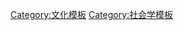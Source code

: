 {{Navbox
|name    = 文化同化
|title   = [[同化|文化同化]]
|state = {{{state|collapsed}}}
|listclass = hlist
|group1 = 按範圍
|list1  =
* [[全球化]]
* {{Link-en|非洲化|Africanization}}
* [[欧洲化]]
* [[西方化]]

|group2 = 按[[國族]]
|list2  =
* {{Link-en|阿尔巴尼亚化|Albanisation}}
* [[美国化]]
** {{Link-en|美国人化|Americanization (immigration)}}
* [[盎格魯化]]
* [[阿拉伯化]]
* {{Link-en|阿劳卡尼亚化|Araucanization of Patagonia}}
* {{Link-en|巴达维亚化|Batavianization}}
* {{Link-en|白俄罗斯化|Belarusization}}
* {{Link-en|波斯尼亚化|Bosniakisation}}
* {{Link-en|保加利亚化|Bulgarisation}}
* {{Link-en|凯尔特化|Celticisation}}
* [[智利化]]
* {{Link-en|克罗地亚化|Croatisation}}
* {{Link-en|捷克化|Czechization}}
* {{Link-en|爱沙尼亚化|Estonization}}
* [[芬兰化]]
* {{Link-en|法兰西化|Francization}}
* {{Link-en|盖尔化|Gaelicisation}}
* [[德国化]]
* {{Link-en|夏威夷化|Hawaiianize}}
* [[希腊化]]
* {{Link-en|西班牙化|Hispanicization}}
** 卡斯蒂利亚化
* [[印度化]]
** [[梵化]]
** [[印度-雅利安人迁徙|印度-雅利安化]]
* {{Link-en|印度尼西亚化|Indonesian National Awakening}}
* {{Link-en|以色列化|Israelization}}
* {{Link-en|意大利化|Italianization}}
* [[日本化]]
** [[皇民化運動]]
* [[爪哇化]]
* {{Link-en|犹太化|Judaization}}
* {{Link-en|韓化|Koreanization}}
* {{Link-en|库尔德化|Kurdification}}
* {{Link-en|立陶宛化|Lithuanization}}
* {{Link-en|马扎尔化|Magyarization}}
* {{Link-en|马来化|Malayisation}}
* {{Link-en|挪威化|Norwegianization}}
* [[普什图化]]
* {{Link-en|波斯化|Persianization}}
** [[波斯化的社會]]
* {{Link-en|波兰化|Polonization}}
* {{Link-en|罗马尼亚化|Romanianization}}
* {{Link-en|罗马化 (文化)|Romanization (cultural)|罗马化}}
* [[俄罗斯化]]
** [[苏维埃化]]
* {{Link-en|塞尔维亚化|Serbianisation}}
* [[僧伽罗化]]
* [[中國化]]
** [[满化]]
** [[儒化]]
** [[漢化]]
* {{Link-en|斯拉夫化|Slavicisation}}
* [[蒙古化]]
* {{Link-en|斯洛伐克化|Slovakization}}
* {{Link-en|斯瓦希里化|Swahilization}}
* [[台灣本土化運動|台灣化]]
* {{Link-en|泰米尔化|Tamilization}}
* [[泰化]]
* [[突厥化]]
* {{Link-en|土库曼化|Turkmenization}}
* [[乌克兰化]]
* [[乌兹别克化]]
* {{Link-en|沃洛夫化|Wolofization}}
* [[维吾尔化]]
* [[藏化]]
* {{Link-en|越南化|Vietnamization (cultural)}}
|group3 = 按[[宗教]]
|list3  =
* [[基督教化]]
* [[伊斯兰化]]

|group4 = 相反趋势
|list4  =
* [[去全球化]]
* {{Link-en|去希腊化|Dehellenization}}
* [[去纳粹化]]
* [[去日本化]]
* [[去俄罗斯化]]
* [[去中国化]]
** [[去漢化]]
** [[去胡化]]
** [[去满化]]
* [[去台湾化]]
* [[去阿拉伯化]]
* [[去美国化]]
* [[去基督教化]]
* [[去伊斯兰化]]
|group5 = 相关概念
|list5  =
* [[文化全球化]]
* [[胡化]]
* [[文化帝国主义]]
* {{Link-en|主导文化|Dominant culture}}
* {{Link-en|强迫同化|Forced assimilation}}
* [[身份認同政治]]
* [[內部殖民主義]]
* {{Link-en|犹太同化|Jewish assimilation}}
* [[语言转移]]
* [[語音同化]]
* [[大熔炉]]
* {{Link-en|单一文化主义|Monoculturalism}}
* [[民族主義]]
* [[本土化]]
* [[领土收复主义]]
* [[殖民主义]]
** [[非殖民化]]
* [[软实力]]
}}<noinclude>
[[Category:文化模板]]
[[Category:社会学模板]]
</noinclude>